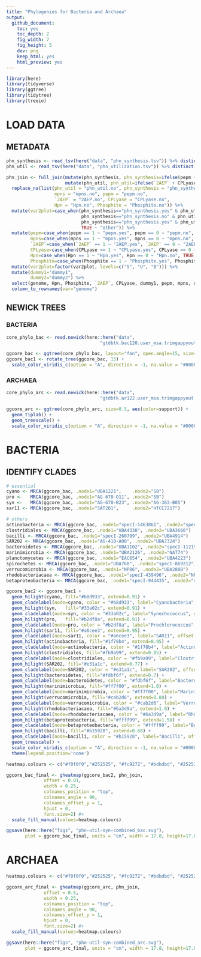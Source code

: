 ```yaml
---
title: "Phylogenies for Bacteria and Archaea"
output:   
  github_document:
    toc: yes
    toc_depth: 2
    fig_width: 7
    fig_height: 5
    dev: png
    keep_html: yes
    html_preview: yes
---
```


```r
library(here)
library(tidyverse)
library(ggtree)
library(tidytree)
library(treeio)
```

# LOAD DATA
## METADATA
```r
phn_synthesis <- read_tsv(here("data", "phn_synthesis.tsv")) %>% distinct()
phn_util <- read_tsv(here("data", "phn_utilization.tsv")) %>% distinct()
```

```r
phn_join <- full_join(mutate(phn_synthesis, phn_synthesis=ifelse(pepm + mpns >= 1, "phn_synthesis.yes", "phn_synthesis.no")),
                      mutate(phn_util, phn_util=ifelse(`2AEP` + CPLyase + Hpn + Phosphite >= 1, "phn_util.yes", "phn_util.no"))) %>% 
  replace_na(list(phn_util = "phn_util.no", phn_synthesis = "phn_synthesis.no", 
                  mpns = "mpns.no", pepm = "pepm.no", 
                  `2AEP` = "2AEP.no", CPLyase = "CPLyase.no",
                  Hpn = "Hpn.no", Phosphite = "Phosphite.no")) %>%
  mutate(var2plot=case_when(phn_synthesis=="phn_synthesis.yes" & phn_util=="phn_util.no" ~ "S",
                            phn_synthesis=="phn_synthesis.no" & phn_util=="phn_util.yes" ~ "U",
                            phn_synthesis=="phn_synthesis.yes" & phn_util=="phn_util.yes" ~ "B",
                            TRUE ~ "other")) %>%
  mutate(pepm=case_when(pepm == 1 ~ "pepm.yes", pepm == 0 ~ "pepm.no", TRUE ~ pepm),
         mpns=case_when(mpns == 1 ~ "mpns.yes", mpns == 0 ~ "mpns.no", TRUE ~ mpns),
         `2AEP`=case_when(`2AEP` == 1 ~ "2AEP.yes", `2AEP` == 0 ~ "2AEP.no", TRUE ~ `2AEP`),
         CPLyase=case_when(CPLyase == 1 ~ "CPLyase.yes", CPLyase == 0 ~ "CPLyase.no", TRUE ~ CPLyase),
         Hpn=case_when(Hpn == 1 ~ "Hpn.yes", Hpn == 0 ~ "Hpn.no", TRUE ~ Hpn),
         Phosphite=case_when(Phosphite == 1 ~ "Phosphite.yes", Phosphite == 0 ~ "Phosphite.no", TRUE ~ Phosphite)) %>%
  mutate(var2plot=factor(var2plot, levels=c("S", "U", "B"))) %>%
  mutate(dummy1="dummy1",
         dummy2="dummy2") %>%
  select(genome, Hpn, Phosphite, `2AEP`, CPLyase, dummy1, pepm, mpns, dummy2, var2plot) %>%
  column_to_rownames(var="genome") 
```

## NEWICK TREES
### BACTERIA
```r
core_phylo_bac <- read.newick(here::here("data", 
                                   "gtdbtk.bac120.user_msa.trimgappyout.tre"), node.label="support")

ggcore_bac <- ggtree(core_phylo_bac, layout="fan", open.angle=15, size=0.25, aes(color=support))
ggcore_bac1 <- rotate_tree(ggcore_bac, 15) +
  scale_color_viridis_c(option = "A", direction = -1, na.value = "#000000")
```

### ARCHAEA
```r
core_phylo_arc <- read.newick(here::here("data", 
                                   "gtdbtk.ar122.user_msa.trimgappyout.tre"), node.label="support")

ggcore_arc <- ggtree(core_phylo_arc, size=0.5, aes(color=support)) +
  geom_tiplab() + 
  geom_treescale() +
  scale_color_viridis_c(option = "A", direction = -1, na.value = "#000000", end=0.7)
```

# BACTERIA
## IDENTIFY CLADES
```r
# essential
cyano <- MRCA(ggcore_bac, .node1="UBA1221",    .node2="SB")
pro <-   MRCA(ggcore_bac, .node1="AG-670-O11", .node2="SB")
syn <-   MRCA(ggcore_bac, .node1="AG-670-B23", .node2="AG-363-B05")
sar11 <- MRCA(ggcore_bac, .node1="SAT201",     .node2="HTCC7217")

# others
actinobacteria <- MRCA(ggcore_bac, .node1="specI-1463861", .node2="specI-1203602")
clostridiales <- MRCA(ggcore_bac, .node1="UBA4338", .node2="UBA3660")
bacilli <- MRCA(ggcore_bac, .node1="specI-260799", .node2="UBA4914")
SAR202 <- MRCA(ggcore_bac, .node1="AG-410-A08", .node2="UBA7324")
bacteroidetes <- MRCA(ggcore_bac, .node1="UBA1102", .node2="specI-1121930")
marinimicrobia <- MRCA(ggcore_bac, .node1="UBA2126", .node2="NAT74")
planctomycetes <- MRCA(ggcore_bac, .node1="EAC654", .node2="UBA4223")
spirochetes <- MRCA(ggcore_bac, .node1="UBA768", .node2="specI-869212")
verrucomicrobia <- MRCA(ggcore_bac, .node1="NP86", .node2="UBA2808")
rhodobacteriacaea <- MRCA(ggcore_bac, .node1="specI-439496", .node2="NP49")
betaproteobacteria <- MRCA(ggcore_bac, .node1="specI-944435", .node2="specI-243159")
```

```r
ggcore_bac2 <- ggcore_bac1 +
  geom_hilight(cyano, fill="#b8d933", extend=0.91) +
  geom_cladelabel(node=cyano, color = "#b8d933", label="Cyanobacteria", offset = 0.91, fontsize = 2) + 
  geom_hilight(syn,   fill="#33a02c", extend=0.91) +
  geom_cladelabel(node=syn, color = "#33a02c", label="Synechococcus", offset = 0.91, fontsize = 2) + 
  geom_hilight(pro,   fill="#b2df8a", extend=0.91) +
  geom_cladelabel(node=pro, color = "#b2df8a", label="Prochlorococcus", offset = 0.91, fontsize = 2) + 
  geom_hilight(sar11, fill="#a6cee3", extend=0.95) +
  geom_cladelabel(node=sar11, color = "#a6cee3", label="SAR11", offset = 0.95, fontsize = 2) +
  geom_hilight(actinobacteria, fill="#1f78b4", extend=0.95) +
  geom_cladelabel(node=actinobacteria, color = "#1f78b4", label="Actinobacteria", offset = 0.95, fontsize = 2) +
  geom_hilight(clostridiales, fill="#fb9a99", extend=0.85) +
  geom_cladelabel(node=clostridiales, color = "#fb9a99", label="Clostridiales", offset = 0.85, fontsize = 2) +
  geom_hilight(SAR202, fill="#e31a1c", extend=0.77) +
  geom_cladelabel(node=SAR202, color = "#e31a1c", label="SAR202", offset = 0.77, fontsize = 2) +
  geom_hilight(bacteroidetes, fill="#fdbf6f", extend=0.7) +
  geom_cladelabel(node=bacteroidetes, color = "#fdbf6f", label="Bacteroidetes", offset = 0.7, fontsize = 2) +
  geom_hilight(marinimicrobia, fill="#ff7f00", extend=1.0) +
  geom_cladelabel(node=marinimicrobia, color = "#ff7f00", label="Marinimicrobia", offset = 1.0, fontsize = 2) +
  geom_hilight(verrucomicrobia, fill="#cab2d6", extend=0.88) +
  geom_cladelabel(node=verrucomicrobia, color = "#cab2d6", label="Verrucomicrobia", offset = 0.88, fontsize = 2) +
  geom_hilight(rhodobacteriacaea, fill="#6a3d9a", extend=1.0) +
  geom_cladelabel(node=rhodobacteriacaea, color = "#6a3d9a", label="Rhodobacteriacaea", offset = 1.0, fontsize = 2) +
  geom_hilight(betaproteobacteria, fill="#ffff99", extend=1.58) +
  geom_cladelabel(node=betaproteobacteria, color = "#ffff99", label="Betaproteobacteria", offset = 1.58, fontsize = 2) +
  geom_hilight(bacilli, fill="#b15928", extend=0.68) +
  geom_cladelabel(node=bacilli, color = "#b15928", label="Bacilli", offset = 0.68, fontsize = 2) +
  geom_treescale() +
  scale_color_viridis_c(option = "A", direction = -1, na.value = "#000000") +
  theme(legend.position='none')
```

```r
heatmap.colours <- c("#f0f0f0","#252525", "#fc9272", "#bdbdbd", "#252525")

ggcore_bac_final <- gheatmap(ggcore_bac2, phn_join,
              offset = 0.01,
              width = 0.25,
              colnames_position = "top",
              colnames_angle = 90,
              colnames_offset_y = 1,
              hjust = 0,
              font.size=2) #+ 
  scale_fill_manual(values=heatmap.colours)
```

```r
ggsave(here::here("figs", "phn-util-syn-combined_bac.svg"), 
       plot = ggcore_bac_final, units = "cm", width = 17.8, height=17.8, device = "svg")
```

# ARCHAEA
```r
heatmap.colours <- c("#f0f0f0","#252525", "#fc9272", "#bdbdbd", "#252525")

ggcore_arc_final <- gheatmap(ggcore_arc, phn_join,
              offset = 0.5,
              width = 0.25,
              colnames_position = "top",
              colnames_angle = 90,
              colnames_offset_y = 1,
              hjust = 0,
              font.size=2) #+ 
  scale_fill_manual(values=heatmap.colours)
```

```r
ggsave(here::here("figs", "phn-util-syn-combined_arc.svg"), 
       plot = ggcore_arc_final, units = "cm", width = 17.8, height=17.8, device = "svg")
```